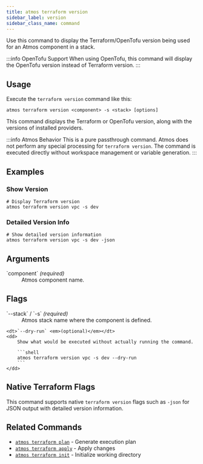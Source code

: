 ```yaml
---
title: atmos terraform version
sidebar_label: version
sidebar_class_name: command
---
```


<Intro>
Use this command to display the Terraform/OpenTofu version being used for an Atmos component in a stack.
</Intro>

:::info OpenTofu Support
When using OpenTofu, this command will display the OpenTofu version instead of Terraform version.
:::

<Screengrab title="atmos terraform version --help" slug="atmos-terraform-version--help" />

## Usage

Execute the `terraform version` command like this:

```shell
atmos terraform version <component> -s <stack> [options]
```

This command displays the Terraform or OpenTofu version, along with the versions of installed providers.

:::info Atmos Behavior
This is a pure passthrough command. Atmos does not perform any special processing for `terraform version`. The command is executed directly without workspace management or variable generation.
:::
## Examples

### Show Version

```shell
# Display Terraform version
atmos terraform version vpc -s dev
```

### Detailed Version Info

```shell
# Show detailed version information
atmos terraform version vpc -s dev -json
```

## Arguments

<dl>
    <dt>`component` <em>(required)</em></dt>
    <dd>
        Atmos component name.
    </dd>
</dl>

## Flags

<dl>
    <dt>`--stack` / `-s` <em>(required)</em></dt>
    <dd>
        Atmos stack name where the component is defined.
    </dd>


    <dt>`--dry-run` <em>(optional)</em></dt>
    <dd>
        Show what would be executed without actually running the command.

        ```shell
        atmos terraform version vpc -s dev --dry-run
        ```
    </dd>
</dl>

## Native Terraform Flags

This command supports native `terraform version` flags such as `-json` for JSON output with detailed version information.

## Related Commands

- [`atmos terraform plan`](/cli/commands/terraform/plan) - Generate execution plan
- [`atmos terraform apply`](/cli/commands/terraform/apply) - Apply changes
- [`atmos terraform init`](/cli/commands/terraform/init) - Initialize working directory
